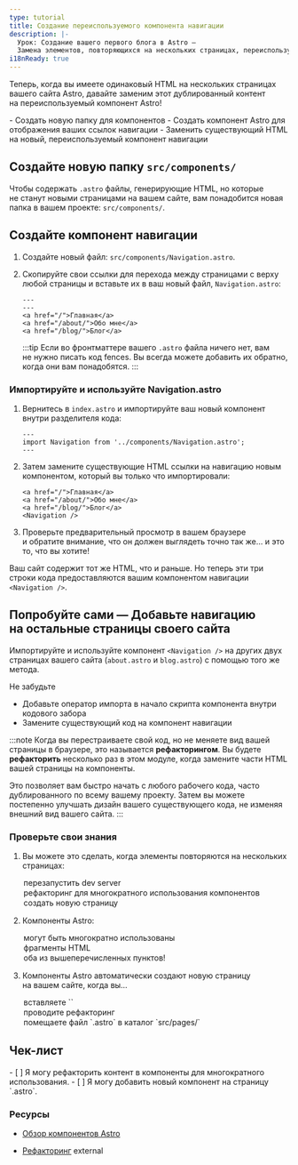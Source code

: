 ```yaml
---
type: tutorial
title: Создание переиспользуемого компонента навигации
description: |-
  Урок: Создание вашего первого блога в Astro —
  Замена элементов, повторяющихся на нескольких страницах, переиспользуемым компонентом
i18nReady: true
---
```




Теперь, когда вы имеете одинаковый HTML на нескольких страницах вашего сайта Astro, давайте заменим этот дублированный контент на переиспользуемый компонент Astro!

<PreCheck>
 - Создать новую папку для компонентов
 - Создать компонент Astro для отображения ваших ссылок навигации
 - Заменить существующий HTML на новый, переиспользуемый компонент навигации
</PreCheck>

## Создайте новую папку `src/components/`

Чтобы содержать `.astro` файлы, генерирующие HTML, но которые не станут новыми страницами на вашем сайте, вам понадобится новая папка в вашем проекте: `src/components/`.

## Создайте компонент навигации

1. Создайте новый файл: `src/components/Navigation.astro`.

2. Скопируйте свои ссылки для перехода между страницами с верху любой страницы и вставьте их в ваш новый файл, `Navigation.astro`:

    ```astro title="src/components/Navigation.astro" "---"
    ---
    ---
    <a href="/">Главная</a>
    <a href="/about/">Обо мне</a>
    <a href="/blog/">Блог</a>
    ```
    :::tip
    Если во фронтматтере вашего `.astro` файла ничего нет, вам не нужно писать код fences. Вы всегда можете добавить их обратно, когда они вам понадобятся.
    :::

### Импортируйте и используйте Navigation.astro

1. Вернитесь в `index.astro` и импортируйте ваш новый компонент внутри разделителя кода:

    ```astro title="src/pages/index.astro"
    ---
    import Navigation from '../components/Navigation.astro';
    ---
    ```

2. Затем замените существующие HTML ссылки на навигацию новым компонентом, который вы только что импортировали:

    ```astro title="src/pages/index.astro" del={1-3} ins={4}
    <a href="/">Главная</a>
    <a href="/about/">Обо мне</a>
    <a href="/blog/">Блог</a>
    <Navigation />
    ```

3. Проверьте предварительный просмотр в вашем браузере и обратите внимание, что он должен выглядеть точно так же… и это то, что вы хотите!

Ваш сайт содержит тот же HTML, что и раньше. Но теперь эти три строки кода предоставляются вашим компонентом навигации `<Navigation />`.

<Box icon="puzzle-piece">

## Попробуйте сами — Добавьте навигацию на остальные страницы своего сайта

Импортируйте и используйте компонент `<Navigation />` на других двух страницах вашего сайта (`about.astro` и `blog.astro`) с помощью того же метода.

Не забудьте
- Добавьте оператор импорта в начало скрипта компонента внутри кодового забора
- Замените существующий код на компонент навигации

</Box>

:::note
Когда вы перестраиваете свой код, но не меняете вид вашей страницы в браузере, это называется **рефакторингом**. Вы будете **рефакторить** несколько раз в этом модуле, когда замените части HTML вашей страницы на компоненты.

Это позволяет вам быстро начать с любого рабочего кода, часто дублированного по всему вашему проекту. Затем вы можете постепенно улучшать дизайн вашего существующего кода, не изменяя внешний вид вашего сайта.
:::



<Box icon="check-list">

### Проверьте свои знания

1. Вы можете это сделать, когда элементы повторяются на нескольких страницах:
    <MultipleChoice>
      <Option>
        перезапустить dev server
      </Option>
      <Option isCorrect>
        рефакторинг для многократного использования компонентов
      </Option>
      <Option>
        создать новую страницу
      </Option>
    </MultipleChoice>

2. Компоненты Astro:
    <MultipleChoice>
      <Option>
        могут быть многократно использованы
      </Option>
      <Option>
        фрагменты HTML
      </Option>
      <Option isCorrect>
        оба из вышеперечисленных пунктов!
      </Option>
    </MultipleChoice>

3. Компоненты Astro автоматически создают новую страницу на вашем сайте, когда вы…
    <MultipleChoice>
      <Option>
        вставляете `<html></html>`
      </Option>
      <Option>
        проводите рефакторинг
      </Option>
      <Option isCorrect>
        помещаете файл `.astro` в каталог `src/pages/`
      </Option>
    </MultipleChoice>
</Box>

<Box icon="check-list">

## Чек-лист

<Checklist>
- [ ] Я могу рефакторить контент в компоненты для многократного использования.
- [ ] Я могу добавить новый компонент на страницу `.astro`.
</Checklist>

</Box>

### Ресурсы

- [Обзор компонентов Astro](/en/core-concepts/astro-components/#component-structure)

- [Рефакторинг](https://refactoring.com/) <Badge>external</Badge>
